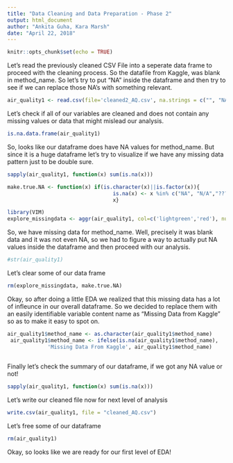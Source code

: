 ```yaml
---
title: "Data Cleaning and Data Preparation - Phase 2"
output: html_document
author: "Ankita Guha, Kara Marsh"
date: "April 22, 2018"
---
```


```r
knitr::opts_chunk$set(echo = TRUE)
```

Let's read the previously cleaned CSV File into a seperate data frame to proceed with the cleaning process. So the datafile from Kaggle, was blank in method_name. So let's try to put "NA" inside the dataframe and then try to see if we can replace those NA's with something relevant. 

```r
air_quality1 <- read.csv(file='cleaned2_AQ.csv', na.strings = c("", "NA"))
```

Let's check if all of our variables are cleaned and does not contain any missing values or data that might mislead our analysis.

```r
is.na.data.frame(air_quality1)
```

So, looks like our dataframe does have NA values for method_name. But since it is a huge dataframe let's try to visualize if we have any missing data pattern just to be double sure. 

```r
sapply(air_quality1, function(x) sum(is.na(x)))
```

```r
make.true.NA <- function(x) if(is.character(x)||is.factor(x)){
                                  is.na(x) <- x %in% c("NA", "N/A","???"); x} else {
                                  x}
```



```r
library(VIM)
explore_missingdata <- aggr(air_quality1, col=c('lightgreen','red'), numbers=TRUE, sortVars=TRUE, labels=names(data),cex.axis=.4, gap=3, ylab=c("Histogram of missing data","Pattern"))
```
So, we have missing data for method_name. Well, precisely it was blank data and it was not even NA, so we had to figure a way to actually put NA values inside the dataframe and then proceed with our analysis. 


```r
#str(air_quality1)
```

Let's clear some of our data frame

```r
rm(explore_missingdata, make.true.NA)
```

Okay, so after doing a little EDA we realized that this missing data has a lot of infleunce in our overall dataframe. So we decided to replace them with an easily identifiable variable content name as "Missing Data from Kaggle" so as to make it easy to spot on. 
```r
air_quality1$method_name <- as.character(air_quality1$method_name)
 air_quality1$method_name <- ifelse(is.na(air_quality1$method_name), 
             'Missing Data From Kaggle', air_quality1$method_name)
 
```


Finally let's check the summary of our dataframe, if we got any NA value or not!

```r
sapply(air_quality1, function(x) sum(is.na(x)))
```

Let's write our cleaned file now for next level of analysis

```r
write.csv(air_quality1, file = "cleaned_AQ.csv")
```

Let's free some of our dataframe

```r
rm(air_quality1)
```

Okay, so looks like we are ready for our first level of EDA!  

